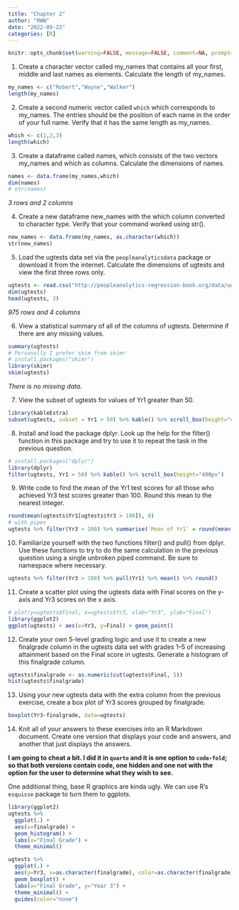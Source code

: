 ```yaml
---
title: "Chapter 2"
author: "RWW"
date: "2022-09-22"
categories: [R]
---
```


```r
knitr::opts_chunk$set(warning=FALSE, message=FALSE, comment=NA, prompt=FALSE, fig.height=6, fig.width=6.5, fig.retina = 3, dev = 'svg', dev.args = list(bg = "transparent"))
```

1.  Create a character vector called my_names that contains all your first, middle and last names as elements. Calculate the length of my_names.

```r
my_names <- c("Robert","Wayne","Walker")
length(my_names)
```


2.  Create a second numeric vector called `which` which corresponds to my_names. The entries should be the position of each name in the order of your full name. Verify that it has the same length as my_names.

```r
which <- c(1,2,3)
length(which)
```


3.  Create a dataframe called names, which consists of the two vectors my_names and which as columns. Calculate the dimensions of names.

```r
names <- data.frame(my_names,which)
dim(names)
# str(names)
```

*3 rows and 2 columns*

4.  Create a new dataframe new_names with the which column converted to character type. Verify that your command worked using str().

```r
new_names <- data.frame(my_names, as.character(which))
str(new_names)
```


5.  Load the ugtests data set via the `peopleanalyticsdata` package or download it from the internet. Calculate the dimensions of ugtests and view the first three rows only.

```r
ugtests <- read.csv("http://peopleanalytics-regression-book.org/data/ugtests.csv")
dim(ugtests)
head(ugtests, 3)
```
*975 rows and 4 columns*

6.  View a statistical summary of all of the columns of ugtests. Determine if there are any missing values.

```r
summary(ugtests)
# Personally I prefer skim from skimr
# install.packages("skimr")
library(skimr)
skim(ugtests)
```

*There is no missing data.*

7.  View the subset of ugtests for values of Yr1 greater than 50.

```r
library(kableExtra)
subset(ugtests, subset = Yr1 > 50) %>% kable() %>% scroll_box(height="400px")
```


8.  Install and load the package dplyr. Look up the help for the filter() function in this package and try to use it to repeat the task in the previous question.

```r
# install.packages("dplyr")
library(dplyr)
filter(ugtests, Yr1 > 50) %>% kable() %>% scroll_box(height="400px")
```


9.  Write code to find the mean of the Yr1 test scores for all those who achieved Yr3 test scores greater than 100. Round this mean to the nearest integer.

```r
round(mean(ugtests$Yr1[ugtests$Yr3 > 100]), 0)
# with pipes
ugtests %>% filter(Yr3 > 100) %>% summarise(`Mean of Yr1` = round(mean(Yr1), 0))
```


10. Familiarize yourself with the two functions filter() and pull() from dplyr. Use these functions to try to do the same calculation in the previous question using a single unbroken piped command. Be sure to namespace where necessary.

```r
ugtests %>% filter(Yr3 > 100) %>% pull(Yr1) %>% mean() %>% round()
```


11. Create a scatter plot using the ugtests data with Final scores on the y-axis and Yr3 scores on the x axis.

```r
# plot(y=ugtests$Final, x=ugtests$Yr3, xlab="Yr3", ylab="Final")
library(ggplot2)
ggplot(ugtests) + aes(x=Yr3, y=Final) + geom_point()
```


12. Create your own 5-level grading logic and use it to create a new finalgrade column in the ugtests data set with grades 1--5 of increasing attainment based on the Final score in ugtests. Generate a histogram of this finalgrade column.

```r
ugtests$finalgrade <- as.numeric(cut(ugtests$Final, 5))
hist(ugtests$finalgrade)
```


13. Using your new ugtests data with the extra column from the previous exercise, create a box plot of Yr3 scores grouped by finalgrade.

```r
boxplot(Yr3~finalgrade, data=ugtests)
```


14. Knit all of your answers to these exercises into an R Markdown document. Create one version that displays your code and answers, and another that just displays the answers.

**I am going to cheat a bit.  I did it in `quarto` and it is one option to `code-fold`; so that both versions contain code, one hidden and one not with the option for the user to determine what they wish to see.**

One additional thing, base R graphics are kinda ugly.  We can use R's `esquisse` package to turn them to ggplots.

```r
library(ggplot2)
ugtests %>% 
  ggplot(.) + 
  aes(x=finalgrade) + 
  geom_histogram() +
  labs(x="Final Grade") +
  theme_minimal()
```



```r
ugtests %>% 
  ggplot(.) + 
  aes(y=Yr3, x=as.character(finalgrade), color=as.character(finalgrade)) + 
  geom_boxplot() +
  labs(x="Final Grade", y="Year 3") +
  theme_minimal() +
  guides(color="none")
```


